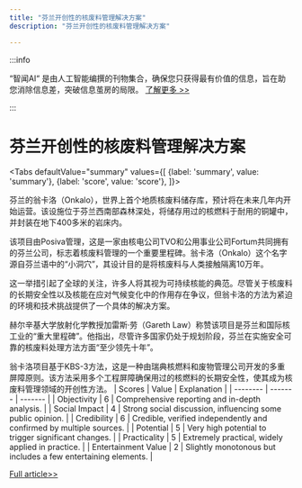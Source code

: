 ```yaml
---
title: "芬兰开创性的核废料管理解决方案"
description: "芬兰开创性的核废料管理解决方案"

---
```



:::info

“智闻AI“ 是由人工智能编撰的刊物集合，确保您只获得最有价值的信息，旨在助您消除信息差，突破信息茧房的局限。  [了解更多 >>](/)

:::

# 芬兰开创性的核废料管理解决方案


<Tabs
	defaultValue="summary"
	values={[
	{label: 'summary', value: 'summary'},
	{label: 'score', value: 'score'},
]}>
<TabItem value="summary">


芬兰的翁卡洛（Onkalo），世界上首个地质核废料储存库，预计将在未来几年内开始运营。该设施位于芬兰西南部森林深处，将储存用过的核燃料于耐用的铜罐中，并封装在地下400多米的岩床内。

该项目由Posiva管理，这是一家由核电公司TVO和公用事业公司Fortum共同拥有的芬兰公司，标志着核废料管理的一个重要里程碑。翁卡洛（Onkalo）这个名字源自芬兰语中的“小洞穴”，其设计目的是将核废料与人类接触隔离10万年。

这一举措引起了全球的关注，许多人将其视为可持续核能的典范。尽管关于核废料的长期安全性以及核能在应对气候变化中的作用存在争议，但翁卡洛的方法为紧迫的环境和技术挑战提供了一个具体的解决方案。

赫尔辛基大学放射化学教授加雷斯·劳（Gareth Law）称赞该项目是芬兰和国际核工业的“重大里程碑”。他指出，尽管许多国家仍处于规划阶段，芬兰在实施安全可靠的核废料处理方法方面“至少领先十年”。

翁卡洛项目基于KBS-3方法，这是一种由瑞典核燃料和废物管理公司开发的多重屏障原则。该方法采用多个工程屏障确保用过的核燃料的长期安全性，使其成为核废料管理领域的开创性方法。
</TabItem>
<TabItem value="score">
	| Scores     | Value   | Explanation |
	| -------- | ------- | ------- |
	| Objectivity  | 6    | Comprehensive reporting and in-depth analysis.    |
	| Social Impact | 4     | Strong social discussion, influencing some public opinion.    |
	| Credibility    | 6    | Credible, verified independently and confirmed by multiple sources.    |
	| Potential    | 5    | Very high potential to trigger significant changes.    |
	| Practicality    | 5    | Extremely practical, widely applied in practice.    |
	| Entertainment Value    | 2    | Slightly monotonous but includes a few entertaining elements.    |
</TabItem>
</Tabs>

[Full article>>](https://www.cnbc.com/2024/08/29/onkalo-finland-to-bury-nuclear-waste-in-worlds-first-geological-tomb.html)

